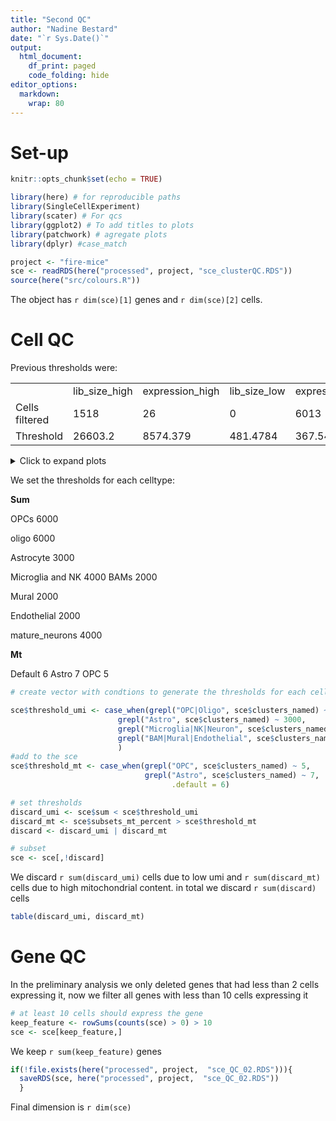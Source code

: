 ```yaml
---
title: "Second QC"
author: "Nadine Bestard"
date: "`r Sys.Date()`"
output:
  html_document:
    df_print: paged
    code_folding: hide
editor_options: 
  markdown: 
    wrap: 80
---
```


# Set-up

```r
knitr::opts_chunk$set(echo = TRUE)
```

```r
library(here) # for reproducible paths
library(SingleCellExperiment)
library(scater) # For qcs
library(ggplot2) # To add titles to plots
library(patchwork) # agregate plots
library(dplyr) #case_match
```

```r

project <- "fire-mice"
sce <- readRDS(here("processed", project, "sce_clusterQC.RDS"))
source(here("src/colours.R"))
```

The object has `r dim(sce)[1]` genes and `r dim(sce)[2]` cells.

# Cell QC

Previous thresholds were:

|                |               |                 |              |                |          |       |
|----------------|---------------|-----------------|--------------|----------------|----------|-------|
|                | lib_size_high | expression_high | lib_size_low | expression_low | mt_pct   | total |
| Cells filtered | 1518          | 26              | 0            | 6013           | 10837    | 14267 |
| Threshold      | 26603.2       | 8574.379        | 481.4784     | 367.546        | 11.15063 | NA    |

<details>

<summary>Click to expand plots</summary>

### Violin plots

Split by sample

```r
plotColData(sce, x = "Sample", y = "subsets_mt_percent") +
  scale_y_log10() + ggtitle("mt genes") +
  theme(axis.text.x = element_text(angle = 90, vjust = 0.5, hjust = 1)) +  scale_color_manual(values = cols)
plotColData(sce, x = "Sample", y = "detected") +
  scale_y_log10() + ggtitle("Detected genes log scale") +
  theme(axis.text.x = element_text(angle = 90, vjust = 0.5, hjust = 1)) +  scale_color_manual(values = cols)
plotColData(sce, x = "Sample", y = "sum") +
  scale_y_log10() + ggtitle("Total count log scale") +
  theme(axis.text.x = element_text(angle = 90, vjust = 0.5, hjust = 1)) +  scale_color_manual(values = cols)
```

Split by sample and cluster, facet wrap

```r

# detected
plotColData(sce, x = "Sample", y = "detected",  colour_by = "genotype", other_fields = "clusters_named") +
  scale_y_log10(breaks = scales::pretty_breaks(n = 12)) + 
  ggtitle("Detected genes log scale") +
  theme(axis.text.x = element_text(angle = 90, vjust = 0.5, hjust = 1)) +           scale_color_manual(values = col_wt_ko)  + facet_wrap(~clusters_named)
# sum
plotColData(sce, x = "Sample", y = "sum",  colour_by = "genotype", other_fields = "clusters_named") +
 scale_y_log10(breaks = scales::pretty_breaks(n = 12))+
  ggtitle("Total count log scale") +
  theme(axis.text.x = element_text(angle = 90, vjust = 0.5, hjust = 1)) + 
  scale_color_manual(values = col_wt_ko)+ facet_wrap(~clusters_named)
#mt
plotColData(sce, x = "Sample", y = "subsets_mt_percent",  colour_by = "genotype", other_fields = "clusters_named") +
 scale_y_log10(breaks = scales::pretty_breaks(n = 12))+
  ggtitle("Mt. percentage") +
  theme(axis.text.x = element_text(angle = 90, vjust = 0.5, hjust = 1)) + 
  scale_color_manual(values = col_wt_ko)+ facet_wrap(~clusters_named)

```

```r
hist(
  sce$detected,
  breaks = 100
)
hist(
  sce$sum,
  breaks = 100
)
hist(
  sce$subsets_mt_percent,
  breaks = 100
)
```

### Scatter plots

```r

plotColData(sce, x = "sum", y = "subsets_mt_percent", colour_by = "genotype", other_fields = "clusters_named") + facet_wrap(~clusters_named) + 
  scale_color_manual(values = col_wt_ko)

plotColData(sce, x = "sum", y = "detected", colour_by = "genotype", other_fields = "clusters_named") + facet_wrap(~clusters_named) + 
  scale_color_manual(values = col_wt_ko)

```

```r

plotColData(sce, x = "sum", y = "subsets_mt_percent", colour_by = "Sample", other_fields = "clusters_named") + facet_wrap(~clusters_named) + 
  scale_color_manual(values = cols)

plotColData(sce, x = "sum", y = "detected", colour_by = "Sample", other_fields = "clusters_named") + facet_wrap(~clusters_named) + 
  scale_color_manual(values = cols)

```

</details>


We set the thresholds for each celltype:

**Sum**

OPCs 6000 

oligo 6000

Astrocyte 3000

Microglia and NK  4000
BAMs 2000

Mural 2000

Endothelial 2000

mature_neurons 4000

**Mt**

Default 6
Astro 7
OPC 5

```r

# create vector with condtions to generate the thresholds for each celltype

sce$threshold_umi <- case_when(grepl("OPC|Oligo", sce$clusters_named) ~ 6000,
                        grepl("Astro", sce$clusters_named) ~ 3000,
                        grepl("Microglia|NK|Neuron", sce$clusters_named) ~ 4000,
                        grepl("BAM|Mural|Endothelial", sce$clusters_named) ~ 2000
                        )
#add to the sce
sce$threshold_mt <- case_when(grepl("OPC", sce$clusters_named) ~ 5,
                              grepl("Astro", sce$clusters_named) ~ 7,
                                    .default = 6)

# set thresholds
discard_umi <- sce$sum < sce$threshold_umi 
discard_mt <- sce$subsets_mt_percent > sce$threshold_mt
discard <- discard_umi | discard_mt

# subset
sce <- sce[,!discard]
```

We discard `r sum(discard_umi)` cells due to low umi and `r sum(discard_mt)` cells
due to high mitochondrial content. in total we discard `r sum(discard)` cells
```r
table(discard_umi, discard_mt)
```

# Gene QC

In the preliminary analysis we only deleted genes that had less than 2 cells
expressing it, now we filter all genes with less than 10 cells expressing it

```r
# at least 10 cells should express the gene
keep_feature <- rowSums(counts(sce) > 0) > 10
sce <- sce[keep_feature,]
```

We keep `r sum(keep_feature)` genes

```r
if(!file.exists(here("processed", project,  "sce_QC_02.RDS"))){
  saveRDS(sce, here("processed", project,  "sce_QC_02.RDS"))
  }
```

Final dimension is `r dim(sce)`
